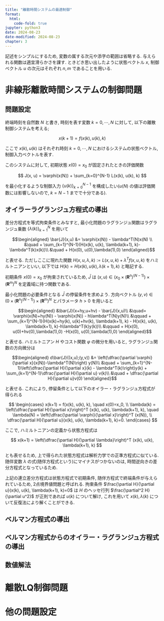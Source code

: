 ```yaml
---
title: "離散時間システムの最適制御"
format:
  html:
    code-fold: true
jupyter: python3
date: 2024-08-23
date-modified: 2024-08-23
chapter: 3
---
```


記述をシンプルにするため, 変数の属する次元や添字の範囲は省略する.
与えられる関数は適宜滑らかさを課す.
ときどき思い出したように状態ベクトル $x$, 制御ベクトル $u$ の次元はそれぞれ $n,m$ であることを用いる.

# 非線形離散時間システムの制御問題

## 問題設定

終端時刻を自然数 $N$ と書き, 時刻を表す変数 $k=0,\cdots, N$ に対して, 以下の離散制御システムを考える;

$$ x(k+1) = f(x(k),u(k),k)$$

ここで $x(k), u(k)$ はそれぞれ時刻 $k=0,\cdots, N$ におけるシステムの状態ベクトル, 制御入力ベクトルを表す.

このシステムに対して, 初期状態 $x(0) = x_0$ が固定されたときの評価関数

$$
J(x, u) = \varphi(x(N)) + \sum_{k=0}^{N-1} L(x(k), u(k), k)
$$

を最小化するような制御入力 $\{u(k)\}_{k=0}^{N-1}$ を構成したい($u(N)$ の値は評価関数には影響しないので, $k=N-1$ までで十分である).

## オイラーラグランジュ方程式の導出

差分方程式を等式拘束条件とみなすと, 最小化問題のラグランジュ関数はラグランジュ乗数 $\{\lambda(k)\}_{k=1}^N$ を用いて

$$\begin{aligned}
\bar{J}(x,u)
&= \varphi(x(N)) - \lambda^T(N)x(N) \\
&\quad + \sum_{k=1}^{N-1}(H(x(k), u(k), \lambda(k+1), k)-\lambda^T(k)x(k))\\
&\quad + H(x(0), u(0),\lambda(1),0)
\end{aligned}$$

と表せる. ただしここに現れた関数 $H(x,u,\lambda,k) := L(x,u,k) +\lambda^Tf(x,u,k)$ をハミルトニアンといい, 
以下では $H(k) = H(x(k), u(k), \lambda(k+1),k)$ と略記する. 

初期条件 $x(0)=x_0$ が拘束されているため, $\bar{J}$ は $(x, u)\in ({x_0}\times (\mathbf{R}^{n})^{(N-1)})\times (\mathbf{R}^{m})^N$ を定義域に持つ関数である.

最小化問題の必要条件となる $\bar{J}$ の停留条件を求めよう. 
方向ベクトル $(y, v)\in ({0}\times (\mathbf{R}^{n})^{(N-1)})\times (\mathbf{R}^{m})^N$ とパラメータ $h>0$ を用いると

$$\begin{aligned}
&\bar{J}(x+hy,u+hv) - \bar{J}(x,u)\\
&\quad= \varphi(x(N)+hy(N)) - \varphi(x(N)) - h\lambda^T(N)y(N)\\
&\qquad + \sum_{k=1}^{N-1}(H(x(k)+hy(k), u(k)+hv(k), \lambda(k+1), k) - H(x(k), u(k), \lambda(k+1), k)-h\lambda^T(k)y(k))\\
&\qquad + H(x(0), u(0)+hv(0),\lambda(1),0) -H(x(0), u(0),\lambda(1),0)
\end{aligned}$$

と表せる. ハミルトニアン $H$ やコスト関数 $\varphi$ の微分を用いると, ラグランジュ関数の方向微分は

$$\begin{aligned}
d\bar{J}((x,u);(y,v))
&= \left(\dfrac{\partial \varphi}{\partial x}(x(N))-\lambda^T(N)\right) y(N)\\
&\quad + \sum_{k=1}^{N-1}\left(\dfrac{\partial H}{\partial x}(k) - \lambda^T(k)\right)y(k)
+ \sum_{k=1}^{N-1}\dfrac{\partial H}{\partial u} v(k)\\
&\quad + \dfrac{\partial H}{\partial u}v(0)
\end{aligned}$$

と表せる. これにより, 停留条件として以下のオイラー・ラグランジュ方程式が得られる

$$
\begin{cases}
x(k+1) = f(x(k), u(k), k),
\quad x(0)=x_0, \\
\lambda(k) = \left(\dfrac{\partial H}{\partial x}\right)^T (x(k), u(k), \lambda(k+1), k), 
\quad \lambda(N) =  \left(\dfrac{\partial \varphi}{\partial x}\right)^T (x(N)), \\
\dfrac{\partial H}{\partial u}(x(k), u(k), \lambda(k+1), k)=0.
\end{cases}
$$

ここで, ハミルトニアンの定義から状態方程式は

$$
x(k+1) = \left(\dfrac{\partial H}{\partial \lambda}\right)^T (x(k), u(k), \lambda(k+1), k)
$$

とも表せるため, 上で得られた状態方程式は解析力学での正準方程式に似ている.
随伴変数 $\lambda$ の式(随伴方程式という)にマイナスがつかないのは, 時間逆向きの差分方程式となっているため.

上記の連立差分方程式は状態方程式で初期条件, 随伴方程式で終端条件が与えられているため, 2点境界値問題と呼ばれる.
拘束条件 $\frac{\partial H}{\partial u}(x(k), u(k), \lambda(k+1), k)=0$ は $H$ のヘッセ行列 $\frac{\partial^2 H}{\partial u^2}$ が正則であれば $u(k)$ について解け, これを用いて $x(k), \lambda(k)$ について反復法により解くことができる.

## ベルマン方程式の導出

## ベルマン方程式からのオイラー・ラグランジュ方程式の導出

## 数値解法

# 離散LQ制御問題

# 他の問題設定